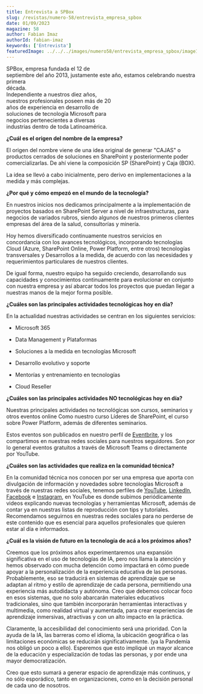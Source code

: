 ---
title: Entrevista a SPBox
slug: /revistas/numero-58/entrevista_empresa_spbox
date: 01/09/2023
magazine: 58
author: Fabian Imaz
authorId: fabian-imaz
keywords: ['Entrevista']
featuredImage: ../../../images/numero58/entrevista_empresa_spbox/image1.png
---

SPBox, empresa fundada el 12 de          
septiembre del año 2013, justamente este 
 año, estamos celebrando nuestra primera  
 década.                                  
Independiente a nuestros diez años,      
 nuestros profesionales poseen más de 20  
años de experiencia en desarrollo de     
 soluciones de tecnología Microsoft para  
 negocios pertenecientes a diversas       
 industrias dentro de toda Latinoamérica. 

**¿Cuál es el origen del nombre de la empresa?**

El origen del nombre viene de una idea original de generar "CAJAS" o
productos cerrados de soluciones en SharePoint y posteriormente poder
comercializarlas. De ahí viene la composición SP (SharePoint) y Caja
(BOX).

La idea se llevó a cabo inicialmente, pero derivo en implementaciones a
la medida y más complejas.

**¿Por qué y cómo empezó en el mundo de la tecnología?**

En nuestros inicios nos dedicamos principalmente a la implementación de
proyectos basados en SharePoint Server a nivel de infraestructuras, para
negocios de variados rubros, siendo algunos de nuestros primeros
clientes empresas del área de la salud, consultorías y minería.

Hoy hemos diversificado continuamente nuestros servicios en concordancia
con los avances tecnológicos, incorporando tecnologías Cloud (Azure,
SharePoint Online, Power Platform, entre otros) tecnologías
transversales y Desarrollos a la medida, de acuerdo con las necesidades
y requerimientos particulares de nuestros clientes.

De igual forma, nuestro equipo ha seguido creciendo, desarrollando sus
capacidades y conocimientos continuamente para evolucionar en conjunto
con nuestra empresa y así abarcar todos los proyectos que puedan llegar
a nuestras manos de la mejor forma posible.

**¿Cuáles son las principales actividades tecnológicas hoy en día?**

En la actualidad nuestras actividades se centran en los siguientes
servicios:

-   Microsoft 365

-   Data Management y Plataformas

-   Soluciones a la medida en tecnologías Microsoft

-   Desarrollo evolutivo y soporte

-   Mentorías y entrenamiento en tecnologías

-   Cloud Reseller

**¿Cuáles son las principales actividades NO tecnológicas hoy en
día?**

Nuestras principales actividades no tecnológicas son cursos, seminarios
y otros eventos online Como nuestro curso Líderes de SharePoint, el
curso sobre Power Platform, además de diferentes seminarios.

Estos eventos son publicados en nuestro perfil de
[Eventbrite](https://www.eventbrite.cl/o/spbox-32324982967), y los
compartimos en nuestras redes sociales para nuestros seguidores. Son por
lo general eventos gratuitos a través de Microsoft Teams o directamente
por YouTube.

**¿Cuáles son las actividades que realiza en la comunidad
técnica?**

En la comunidad técnica nos conocen por ser una empresa que aporta con
divulgación de información y novedades sobre tecnologías Microsoft a
través de nuestras redes sociales, tenemos perfiles de
[YouTube](https://www.youtube.com/channel/UClNt0axiSTuN7tJ-lvy76Ww),
[LinkedIn](https://www.linkedin.com/company/spbox/),
[Facebook](https://www.facebook.com/spbox.cl) e
[Instagram](https://www.instagram.com/spboxcl/), en YouTube es donde
subimos periódicamente videos explicando nuevas tecnologías y
herramientas Microsoft, además de contar ya en nuestras listas de
reproducción con tips y tutoriales. Recomendamos seguirnos en nuestras
redes sociales para no perderse de este contenido que es esencial para
aquellos profesionales que quieren estar al día e informados.

**¿Cuál es la visión de futuro en la tecnología de acá a los próximos
años?**

Creemos que los próximos años experimentaremos una expansión
significativa en el uso de tecnologías de IA, pero nos llama la atención
y hemos observado con mucha detención como impactará en cómo puede
apoyar a la personalización de la experiencia educativa de las personas.
Probablemente, eso se traducirá en sistemas de aprendizaje que se
adaptan al ritmo y estilo de aprendizaje de cada persona, permitiendo
una experiencia más autodidacta y autónoma. Creo que debemos colocar
foco en esos sistemas, que no solo abarcarán materiales educativos
tradicionales, sino que también incorporarán herramientas interactivas y
multimedia, como realidad virtual y aumentada, para crear experiencias
de aprendizaje inmersivas, atractivas y con un alto impacto en la
práctica.

Claramente, la accesibilidad del conocimiento será una prioridad. Con la
ayuda de la IA, las barreras como el idioma, la ubicación geográfica o
las limitaciones económicas se reducirán significativamente. (ya la
Pandemia nos obligó un poco a ello). Esperemos que esto impliqué un
mayor alcance de la educación y especialización de todas las personas, y
por ende una mayor democratización.

Creo que esto sumará a generar espacio de aprendizaje más continuos, y
no sólo esporádico, tanto en organizaciones, como en la decisión
personal de cada uno de nosotros.

